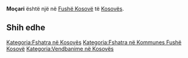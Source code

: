 {{Fshat në 
 | Emri                = Moçari
 | EmriAlt                = 
 | NAME_SHORT_FORM=      
 | NAME_GENERIC=      
 | NAME_SORT_NAME_RO=      MOCARI
 | FULL_NAME_RO = Moçari
 | FULL_NAME_ND_RO=Mocari
 | SORT_NAME_RG=MOCARI
 | FULL_NAME_RG=Moçari
 | FULL_NAME_ND_RG=Mocari
 | SRP_NAME_SHORT_FORM=      
 | SRP_NAME_GENERIC=      
 | SRP_NAME_SORT_NAME_RO=      
 | SRP_FULL_NAME_RO = 
 | SRP_FULL_NAME_ND_RO=
 | SRP_SORT_NAME_RG=
 | SRP_FULL_NAME_RG=
 | SRP_FULL_NAME_ND_RG=
 | Emri (Rasa dhanore) = 
 | Figura              = 
 | Shteti              = Kosovo
 | Komuna              = Fushë Kosovë
 | Kodi postar         = 
 | Sipërfaqja          = 

 | Popullsia           = 

 | Regj. i popullsisë  = 
 | Dend. e popullsisë  = 
 | Faqja zyrtare       = 
 <!--- Koordinatat ----> 
 | Gjerësia            = 42.573889
 | Gjatësia            = 21.593889
 | Lartësia            = 
}}
'''Moçari''' është një [[]] në [[Fushë Kosovë]] të [[Kosovës]].

<!-- == Gjeografia == -->
<!-- == Historia == -->
<!-- == Demografia == -->
== Shih edhe ==
{{Komuna Fushë Kosovë}}
{{Kosovo-Administrata-Cung}}

[[Kategoria:Fshatra në Kosovës]]
[[Kategoria:Fshatra në Kommunes Fushë Kosovë]]
[[Kategoria:Vendbanime në Kosovës]]